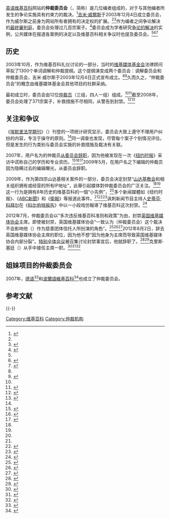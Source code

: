 {{Infobox
| above       = 仲裁委员会
| image       = [[File:EnArbJune2009.png|250px]]
| caption     = 2009年仲裁委员会描述页的截图
| label1      = 成立
| data1       = 2003年12月4日<ref name="Wales1">{{cite web|url=http://markmail.org/message/komcldyapats43xj#query:+page:1+mid:komcldyapats43xj+state:results|title=WikiEN-l Wikiquette committee appointments|accessdate=2009-06-09|last=Wales|first=Jimmy|date=2003-12-04|work=Wikipedia|publisher=[[维基媒体基金会|Wikimedia Foundation]]|archive-date=2020-09-17|archive-url=https://web.archive.org/web/20200917170533/https://markmail.org/message/komcldyapats43xj#query:+page:1+mid:komcldyapats43xj+state:results|dead-url=no}}</ref>
| label10     = 网址
| data10      = [https://en.wikipedia.org/wiki/Wikipedia:Arbitration_Committee 维基百科:仲裁委员会]
}}
[[英语维基百科|英语维基百科]]网站的'''仲裁委员会'''（{{lang|en|'''Arbitration Committee'''}}，简称{{lang|en|'''ArbCom'''}}）是几位编者组成的，对于与其他编者所发生的争论实施具有约束力的裁决。<ref>{{cite web |url=http://www.theage.com.au/news/in-depth/democracy-for-knowalls/2006/11/30/1164777721624.html?page=fullpage#contentSwap2 |title=Know-alls |accessdate=2009-06-15 |last=Schiff |first=Stacy |authorlink= |date=2006-12-02 |work=The Age |publisher=Fairfax Digital Network |archive-date=2016-04-21 |archive-url=https://web.archive.org/web/20160421063529/http://www.theage.com.au/news/in-depth/democracy-for-knowalls/2006/11/30/1164777721624.html?page=fullpage#contentSwap2 |dead-url=no }}</ref>[[吉米·威爾斯|吉米·威爾斯]]于2003年12月4日成立委员会，作为威尔斯之前身为网站所有者拥有的决定权的扩展。<ref name="Wales1"/><ref name="SSRN">{{cite journal|title=Wikitruth Through Wikiorder |journal=Emory Law Journal|year=2010|first=David A.|last=Hoffman|author2=Salil Mehra |volume=59|issue=2010|pages=|ssrn=1354424}}</ref>作为编者之间争论解决的[[最高法院|最終審判庭]]，委员会处理过几百宗案子。<ref name='NYT-2009'>{{cite news|url=http://www.nytimes.com/2009/06/08/technology/internet/08link.html?hpw|title=The Wars of Words on Wikipedia’s Outskirts|accessdate=2009-06-09|last=Cohen|first=Noam|date=2009-06-07|work=The New York Times|archiveurl=https://web.archive.org/web/20090612085745/http://www.nytimes.com/2009/06/08/technology/internet/08link.html?hpw|archivedate=2009-06-12|deadurl=no}}</ref>委员会成为学者研究[[争论的解决|争论的解决]]的实例，公共媒体在报道各案例的决定以及维基百科相关争议时也提及委员会。<ref name='SSRN'/><ref name='NZ-2009'>{{cite web |url=http://www.nzherald.co.nz/technology/news/article.cfm?c_id=5&objectid=10577178 |title=Wikipedia sentinel quits after 'sock-puppeting' scandal |accessdate=2009-06-09 |last=Welham |first=Jamie |author2=Nina Lakhan |date=2009-06-08 |work=The New Zealand Herald |publisher=APN Holdings NZ Limited |archive-date=2020-09-18 |archive-url=https://web.archive.org/web/20200918112535/https://www.nzherald.co.nz/technology/news/article.cfm?c_id=5&objectid=10577178 |dead-url=no }}</ref><ref name='T-2009'>{{cite web |url=http://www.telegraph.co.uk/scienceandtechnology/technology/wikipedia/5408761/Church-of-Scientology-members-banned-from-editing-Wikipedia.html |title=Church of Scientology members banned from editing Wikipedia |accessdate=2009-06-09 |last=Moore |first=Matthew |date=2009-05-30 |work=The Daily Telegraph |publisher=Telegraph Media Group Ltd |archiveurl=https://web.archive.org/web/20090602104528/http://www.telegraph.co.uk/scienceandtechnology/technology/wikipedia/5408761/Church-of-Scientology-members-banned-from-editing-Wikipedia.html |archivedate=2009-06-02 |deadurl=no }}</ref>

==历史==
2003年10月，作为维基百科礼仪讨论的一部分，当时的[[维基媒体基金会|维基媒体基金会]]法律顾问{{lang|en|Alex T. Roshuk}}草拟了1300个单词调解和仲裁提纲。这个提纲演变成两个委员会：调解委员会和仲裁委员会，吉米·威尔斯于2003年12月4日正式宣布成立。<ref name='SSRN'/><ref name='AR'>{{cite web |url=http://www.roshuklaw.com/ |title=Law office of Alex T. Roshuk |accessdate=2009-06-14 |last=Roshuk |first=Alex T. |year=2008 |archiveurl=https://web.archive.org/web/20090629055224/http://www.roshuklaw.com/ |archivedate=2009-06-29 |deadurl=yes }}</ref>久而久之，“仲裁委员会”的概念由维基媒体基金会其他项目的社群采纳。

最初成立时，委员会由12位[[仲裁员|仲裁员]]（三组，四人一组）组成。<ref name='Wales1'/><ref name='Fortune'>{{cite web |url=http://money.cnn.com/2006/05/31/magazines/fortune/mysql_greatteams_fortune/index.htm |title=Secrets of Greatness: Great Teams |accessdate=2009-06-15 |last=Hyatt |first=Josh |date=2006-06-01 |work=Fortune |publisher=Time Warner |archive-date=2010-04-13 |archive-url=https://web.archive.org/web/20100413085723/http://money.cnn.com/2006/05/31/magazines/fortune/mysql_greatteams_fortune/index.htm |dead-url=no }}</ref>截至2008年，委员会处理了371宗案子，补救措施不尽相同，从警告到封禁。<ref name='CSM'>{{cite web |url=http://www.csmonitor.com/2006/0105/p13s02-stct.html |title=Online Wikipedia is not Britannica - but it's close |accessdate=2009-06-15 |last=Lamb |first=Gregory M. |date=2006-01-05 |work=The Christian Science Monitor |archive-date=2021-01-28 |archive-url=https://web.archive.org/web/20210128043103/https://www.csmonitor.com/2006/0105/p13s02-stct.html |dead-url=no }}</ref><ref name='S-2004'>{{cite web |url=http://dir.salon.com/story/tech/feature/2004/04/27/wikipedia |title=Everyone is an editor |accessdate=2009-06-09 |last=Williams |first=Sam |date=2004-04-27 |work=Salon.com |publisher=Salon Media Group |archive-date=2011-09-21 |archive-url=https://web.archive.org/web/20110921035951/http://dir.salon.com/story/tech/feature/2004/04/27/wikipedia |dead-url=no }}</ref>

==关注和争议==
《[[埃默里法学期刊|埃默里法学期刊]]》（{{lang|en|''Emory Law Journal''}}）刊登的一项统计研究显示，委员会大致上遵守不理用户纠纷的内容，专注于操守的原则。<ref name='SSRN'/>同一调查也发现，尽管每个案子个别情况评估，但是发生的行为类别与委员会实施的补救措施及裁决有关联。

2007年，用户名为{{lang|en|Essjay}}的仲裁员[[Essjay事件|从委员会辞职]]，因为他被发现在一次《[[纽约时报|纽约时报]]》采访中谎称自己的学历和专业资历。<ref name='NYT-E'>{{cite news |url=http://www.nytimes.com/2007/03/12/technology/12wiki.html?ex=1331352000&en=668e67bce73bf6c6&ei=5089&partner=rssyahoo&emc=rss |title=After False Claim, Wikipedia to Check Degrees |accessdate=2009-06-14 |last=Cohen |first=Noam |date=2007-03-12 |work=The New York Times |archive-date=2020-11-23 |archive-url=https://web.archive.org/web/20201123194332/https://www.nytimes.com/2007/03/12/technology/12wiki.html?ex=1331352000&en=668e67bce73bf6c6&ei=5089&partner=rssyahoo&emc=rss |dead-url=no }}</ref><ref name='NYT-2006'>{{cite news |url=http://www.nytimes.com/2006/06/17/technology/17wiki.html?scp=3&sq=Arbitration%20Committee%20Wikipedia&st=cse |title=Growing Wikipedia Refines Its 'Anyone Can Edit' Policy |accessdate=2009-06-09 |last=Hafner |first=Katie |date=2006-06-17 |work=The New York Times |archive-date=2020-11-21 |archive-url=https://web.archive.org/web/20201121052707/https://www.nytimes.com/2006/06/17/technology/17wiki.html?scp=3&sq=Arbitration%20Committee%20Wikipedia&st=cse |dead-url=no }}</ref><ref name='NYT-2007'>{{cite news |url=http://www.nytimes.com/2007/03/05/technology/05wikipedia.html?scp=1&sq=Essjay&st=cse |title=A Contributor to Wikipedia Has His Fictional Side |accessdate=2009-06-09 |last=Cohen |first=Noam |date=2007-03-05 |work=The New York Times |archive-date=2020-11-23 |archive-url=https://web.archive.org/web/20201123142007/https://www.nytimes.com/2007/03/05/technology/05wikipedia.html?scp=1&sq=Essjay&st=cse |dead-url=no }}</ref>2009年5月，在用户名{{lang|en|Sam Blacketer}}之下编辑的仲裁员因为隐瞒过去的编辑曝光，从委员会辞职。

2009年，作为第四宗山达基相关案件的一部分，委员会决定封禁“[[山达基教会|山达基教会]]和相关组织拥有或经营的所有IP地址”，此舉引起媒体對仲裁委员会的广泛关注。<ref name='NYT-2009'/><ref name='TG'/>这一行为是拥有8年历史的维基百科的一個“小先例”，<ref name='NYT-2009'/>多个新闻媒體如《纽约时报》、《[[ABC新聞|ABC新聞]]》和《[[衛報|衛報]]》等报道此事件。<ref name='NYT-2009'/><ref name='TG'>{{cite web |url=http://www.guardian.co.uk/technology/2009/may/29/wikipedia-scientology |title=Wikipedia bans Church of Scientology from editing |accessdate=2009-06-14 |last=Fitzsimmons |first=Caitlin |date=2009-05-29 |work=The Guardian |archiveurl=https://web.archive.org/web/20090611225227/http://www.guardian.co.uk/technology/2009/may/29/wikipedia-scientology |archivedate=2009-06-11 |deadurl=no }}</ref><ref name='ABC'>{{cite web |url=http://www.abcnews.go.com/Technology/AheadoftheCurve/story?id=7708616&page=1 |title=Wikipedia Blocks Church of Scientology From Editing Entries |accessdate=2009-06-14 |last=Heussner |first=Ki Mae |author2=Ned Potter |date=2009-05-29 |publisher=ABC News |archiveurl=https://web.archive.org/web/20090602204246/http://abcnews.go.com/Technology/AheadoftheCurve/Story?id=7708616&page=1 |archivedate=2009-06-02 |deadurl=no }}</ref>讽刺新闻节目主持人[[史蒂芬·科拜尔|史蒂芬·科拜尔]]在《[[科尔伯特报告|科尔伯特报告]]》中以一小段戏仿報導了维基百科这次封禁。<ref name='SC'>{{cite web |url=http://www.colbertnation.com/the-colbert-report-videos/229645/june-04-2009/wikipedia-bans-scientologists |title=Wikipedia Bans Scientologists |accessdate=2009-06-14 |last=Colbert |first=Stephen |date=2009-06-04 |format=Flash Player |work=Comedy Central |publisher=MTV Networks |archiveurl=https://web.archive.org/web/20090608053304/http://www.colbertnation.com/the-colbert-report-videos/229645/june-04-2009/wikipedia-bans-scientologists |archivedate=2009-06-08 |deadurl=no }}</ref>

2012年7月，仲裁委员会以“多次违反维基百科准则和政策”为由，封禁[[英国维基媒体协会|英国维基媒体协会]]主席{{lang|en|Ashley van Haeften}}。即使被封禁，英国维基媒体协会“一致认为（仲裁委员会）这个裁决不会影响他（{{lang|en|Ashley van Haeften}}）作为慈善团体信托人所扮演的角色”。<ref>{{cite web |author=Wikipedia |url=http://www.telegraph.co.uk/technology/wikipedia/9439046/Chairman-of-Wikipedia-charity-banned-after-pornography-row.html |title=Chairman of Wikipedia charity banned after pornography row |publisher=Telegraph |accessdate=2012-09-25 |archive-date=2020-09-20 |archive-url=https://web.archive.org/web/20200920003700/https://www.telegraph.co.uk/technology/wikipedia/9439046/Chairman-of-Wikipedia-charity-banned-after-pornography-row.html |dead-url=no }}</ref><ref>{{cite web |url=http://www.foxnews.com/tech/2012/08/01/50-shades-wikipedia-uk-head-banned-after-bondage-porn-ties/ |title=50 shades of Wikipedia? UK head banned after bondage porn ties |publisher=Fox News |accessdate=2012-09-25 |archive-date=2015-09-24 |archive-url=https://web.archive.org/web/20150924163547/http://www.foxnews.com/tech/2012/08/01/50-shades-wikipedia-uk-head-banned-after-bondage-porn-ties/ |dead-url=no }}</ref><ref>{{cite web |url=http://www.civilsociety.co.uk/governance/news/content/13090/wikimedia_chairman_banned_from_editing_wikipedia |title=Wikimedia UK board supports chairman banned from editing Wikipedia |publisher=Civilsociety.co.uk |accessdate=2012-09-25 |archive-date=2016-04-05 |archive-url=https://web.archive.org/web/20160405000006/http://www.civilsociety.co.uk/governance/news/content/13090/wikimedia_chairman_banned_from_editing_wikipedia |dead-url=no }}</ref>2012年8月2日，{{lang|en|van Haeften}}辞去英国维基媒体协会主席的职位，因为他不想“因为他身为主席而导致英国维基媒体协会内部分裂”。[[特别全体会议|特别全体会议]]被召集讨论封禁事宜后，他就辞职了。<ref>{{cite web |url=http://blog.wikimedia.org.uk/2012/08/a-message-from-jon-davies-chief-executive-of-wikimedia-uk/ |title=A message from Jon Davies, Chief Executive of Wikimedia UK | Wikimedia UK Blog |publisher=Blog.wikimedia.org.uk |date=2012-08-02 |accessdate=2012-09-25 |archive-date=2020-09-17 |archive-url=https://web.archive.org/web/20200917201435/https://blog.wikimedia.org.uk/2012/08/a-message-from-jon-davies-chief-executive-of-wikimedia-uk/ |dead-url=no }}</ref><ref>{{cite web |author=Wikipedia |url=http://www.telegraph.co.uk/technology/wikipedia/9447161/Wikipedia-charity-chairman-resigns-after-pornography-row.html |title=Wikipedia charity chairman resigns after pornography row |publisher=Telegraph |accessdate=2012-09-25 |archive-date=2020-09-19 |archive-url=https://web.archive.org/web/20200919173221/https://www.telegraph.co.uk/technology/wikipedia/9447161/Wikipedia-charity-chairman-resigns-after-pornography-row.html |dead-url=no }}</ref>克里斯·基廷（{{lang|en|Chris Keating}}）从{{lang|en|van Haeften}}手中接任主席一职。<ref>{{cite web |url=http://blog.wikimedia.org.uk/2012/08/wikimedia-uk-elects-a-new-chair/ |title=Wikimedia UK elects a new Chair | Wikimedia UK Blog |publisher=Blog.wikimedia.org.uk |date=2012-08-02 |accessdate=2012-09-25 |archive-date=2020-11-27 |archive-url=https://web.archive.org/web/20201127210106/https://blog.wikimedia.org.uk/2012/08/wikimedia-uk-elects-a-new-chair/ |dead-url=no }}</ref><ref>{{cite web |url=http://www.gizmodo.co.uk/2012/08/wikipedia-uk-boss-quits-over-porn-storm/ |title=Wikipedia UK Boss Quits Over Porn Storm | Gizmodo UK |publisher=Gizmodo.co.uk |date=2012-08-03 |accessdate=2012-09-25 |archive-date=2020-09-07 |archive-url=https://web.archive.org/web/20200907201840/https://www.gizmodo.co.uk/2012/08/wikipedia-uk-boss-quits-over-porn-storm/ |dead-url=no }}</ref><ref>{{cite web |url=http://www.civilsociety.co.uk/governance/news/content/13114/wikimedia_uk_chair_resigns_following_ban_from_wikipedia |title=Wikimedia UK chair resigns following ban from Wikipedia |publisher=Civilsociety.co.uk |accessdate=2012-09-25 |archive-date=2016-04-10 |archive-url=https://web.archive.org/web/20160410094928/http://www.civilsociety.co.uk/governance/news/content/13114/wikimedia_uk_chair_resigns_following_ban_from_wikipedia |dead-url=no }}</ref>

==姐妹项目的仲裁委员会==
2007年，[[德語維基百科|德语]]<ref name='dewiki-2007'>{{cite web |url=http://www.heise.de/newsticker/Wikipedia-sucht-Schiedsrichter--/meldung/89083 |title=Wikipedia sucht Schiedsrichter |accessdate=2009-06-09 |last=Kleinz |first=Torsten |date=2007-04-30 |publisher=Heise Online |language=de |archiveurl=https://web.archive.org/web/20090501114321/http://www.heise.de/newsticker/Wikipedia-sucht-Schiedsrichter--/meldung/89083 |archivedate=2009-05-01 |deadurl=no }}</ref>和[[波蘭語維基百科|波蘭語維基百科]]<ref name='wikipedystyczny'>{{cite web |url=http://www.heise.de/newsticker/Wikipedia-sucht-Schiedsrichter--/meldung/89083 |title=Komitet arbitrażowy oraz mediatorzy w Wikipedii |accessdate=2012-02-01 |date=2007-08-31 |publisher=Blog wikipedystyczny |language=pl |archive-date=2009-05-01 |archive-url=https://web.archive.org/web/20090501114321/http://www.heise.de/newsticker/Wikipedia-sucht-Schiedsrichter--/meldung/89083 |dead-url=no }}</ref>也成立了仲裁委员会。

== 参考文献 ==
{{Reflist|30em}}

{{-}}
{{维基百科}}

[[Category:维基百科|Category:维基百科]]
[[Category:仲裁机构|Category:仲裁机构]]